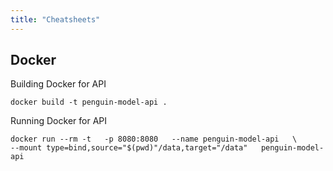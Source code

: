 ```yaml
---
title: "Cheatsheets"
---
```


## Docker
Building Docker for API
```
docker build -t penguin-model-api .
```



Running Docker for API
```
docker run --rm -t   -p 8080:8080   --name penguin-model-api   \
--mount type=bind,source="$(pwd)"/data,target="/data"   penguin-model-api
```
